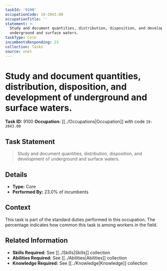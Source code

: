 ```yaml
---
taskId: '9100'
occupationCode: 19-2043.00
occupationTitle: ''
statement: >-
  Study and document quantities, distribution, disposition, and development of
  underground and surface waters.
taskType: Core
incumbentsResponding: 23
collection: Tasks
source: onet
---
```

# Study and document quantities, distribution, disposition, and development of underground and surface waters.

**Task ID:** 9100
**Occupation:** [[../Occupations|Occupation]] with code `19-2043.00`

## Task Statement

> Study and document quantities, distribution, disposition, and development of underground and surface waters.

## Details

- **Type:** Core
- **Performed By:** 23.0% of incumbents

## Context

This task is part of the standard duties performed in this occupation. The percentage indicates how common this task is among workers in the field.

## Related Information

- **Skills Required:** See [[../Skills|Skills]] collection
- **Abilities Required:** See [[../Abilities|Abilities]] collection
- **Knowledge Required:** See [[../Knowledge|Knowledge]] collection
